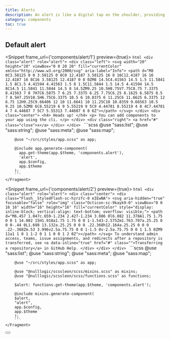 ```yaml
---
title: Alerts
description: An alert is like a digital tap on the shoulder, providing timely notifications or warnings to users. It's the digital equivalent of a gentle nudge, ensuring important information doesn't slip through the cracks. With an alert, users are kept informed and engaged, without feeling overwhelmed by a barrage of notifications.
category: components
toc: true
---
```

## Default alert


<Snippet frame_url={'components/alert/1'} preview={true}>
    <Fragment slot="html">
        ```html
        <div class="alert" role="alert">
            <div class="left">
                <svg width="20" height="20" viewBox="0 0 20 20" fill="currentColor" xmlns="http://www.w3.org/2000/svg"
                     aria-label="Info">
                    <path
                        d="M8 0C3.58125 0 0 3.58125 0 8C0 12.4187 3.58125 16 8 16C12.4187 16 16 12.4187 16 8C16 3.58125 12.4187 0 8 0ZM8 14.5C4.41563 14.5 1.5 11.5841 1.5 8C1.5 4.41594 4.41563 1.5 8 1.5C11.5844 1.5 14.5 4.41594 14.5 8C14.5 11.5841 11.5844 14.5 8 14.5ZM9.25 10.5H8.75V7.75C8.75 7.3375 8.41563 7 8 7H7C6.5875 7 6.25 7.3375 6.25 7.75C6.25 8.1625 6.5875 8.5 7 8.5H7.25V10.5H6.75C6.3375 10.5 6 10.8375 6 11.25C6 11.6625 6.3375 12 6.75 12H9.25C9.66406 12 10 11.6641 10 11.25C10 10.8359 9.66563 10.5 9.25 10.5ZM8 6C8.55219 6 9 5.55219 9 5C9 4.44781 8.55219 4 8 4C7.44781 4 7 4.44687 7 5C7 5.55313 7.44687 6 8 6Z"></path>
                </svg>
            </div>
            <div class="center">
                <h4>
                    Heads up!
                </h4>
                <p>
                    You can add components to your app using the cli.
                </p>
            </div>
            <div class="right">
                <a href="#" class="close">x</a>
            </div>
        </div>
        ```
    </Fragment>
    <Fragment slot="scss">
        ```scss
        @use "sass:list";
        @use "sass:string";
        @use "sass:meta";
        @use "sass:map";

        @use "~/src/styles/app.scss" as app;

        @include app.generate-component(
          app.get-theme(app.$theme, 'components.alert'),
          'alert',
          app.$config,
          app.$theme
        );
        ```
    </Fragment>
</Snippet>

<Snippet frame_url={'components/alert/2'} preview={true}>
    <Fragment slot="html">
        ```html
        <div class="alert" role="alert">
            <div class="center">
                <div class="Flash__StyledFlash-sc-hzrzfc-0 eIEwNA">
                    <svg aria-hidden="true" focusable="false" role="img" class="Octicon-sc-9kayk9-0" viewBox="0 0 16 16"
                         width="16" height="16" fill="currentColor"
                         style="display: inline-block; vertical-align: text-bottom; overflow: visible;">
                        <path
                            d="M6.457 1.047c.659-1.234 2.427-1.234 3.086 0l6.082 11.378A1.75 1.75 0 0 1 14.082 15H1.918a1.75 1.75 0 0 1-1.543-2.575Zm1.763.707a.25.25 0 0 0-.44 0L1.698 13.132a.25.25 0 0 0 .22.368h12.164a.25.25 0 0 0 .22-.368Zm.53 3.996v2.5a.75.75 0 0 1-1.5 0v-2.5a.75.75 0 0 1 1.5 0ZM9 11a1 1 0 1 1-2 0 1 1 0 0 1 2 0Z"></path>
                    </svg>
                    To understand admin access, teams, issue assignments, and redirects after a repository is
                    transferred, see <a data-inline="true"
                                        href="#"
                                        class="">Transferring a repository</a> in
                    GitHub Help.
                </div>
            </div>
        </div>
        ```
    </Fragment>
    <Fragment slot="scss">
        ```scss
        @use "sass:list";
        @use "sass:string";
        @use "sass:meta";
        @use "sass:map";

        @use "~/src/styles/app.scss" as app;

        @use "@nulllogic/scssleon/scss/mixins.scss" as mixins;
        @use "@nulllogic/scssleon/scss/functions.scss" as functions;

        $alert: functions.get-theme(app.$theme, 'components.alert');

        @include mixins.generate-component(
        $alert,
        "alert",
        app.$config,
        app.$theme
        );
        ```
    </Fragment>
</Snippet>

<button class="btn btn-close" aria-label="Dismiss notification" type="button">
    <svg viewBox="0 0 20 20" class="icon" focusable="false" aria-hidden="true" fill="currentColor">
        <path fill="evenodd"
              d="M6.707 5.293a1 1 0 0 0-1.414 1.414l3.293 3.293-3.293 3.293a1 1 0 1 0 1.414 1.414l3.293-3.293 3.293 3.293a1 1 0 0 0 1.414-1.414l-3.293-3.293 3.293-3.293a1 1 0 0 0-1.414-1.414l-3.293 3.293-3.293-3.293Z"></path>
    </svg>
</button>

